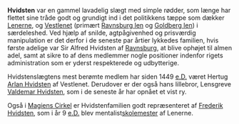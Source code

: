 {{title:Hvidsten}}
{{author:Laura Holmegaard}}
{{timestamp:2009-10-29T14:03:14Z}}
{{copyright:Hvidsten}}
'''Hvidsten''' var en gammel lavadelig slægt med simple rødder, som længe har flettet sine tråde godt og grundigt ind i det politikkens tæppe som dækker [[Lenerne]], og [[Vestlenet]] (primært [[Ravnsburg len]] og [[Goldberg len]]) i særdeleshed. Ved hjælp af snilde, agtpågivenhed og prisværdig manipulation er det derfor i de seneste par årtier lykkedes familien, hvis første adelige var Sir Alfred Hvidsten af [[Ravnsburg]], at blive ophøjet til almen adel, samt at sikre to af dens medlemmer nogle positioner indenfor rigets administration som er yderst respekterede og udbytterige.

Hvidstenslægtens mest berømte medlem har siden 1449 [[e.D.]] været Hertug [[Arlan Hvidsten]] af Vestlenet. Derudover er der også hans lillebror, Lensgreve [[Valdemar Hvidsten]], som i de seneste år har opnået et vist ry.

Også i [[Magiens Cirkel]] er Hvidstenfamilien godt repræsenteret af [[Frederik Hvidsten]], som i år 9 [[e.D.]] blev mentalist[[skolemester]] af Lenerne.